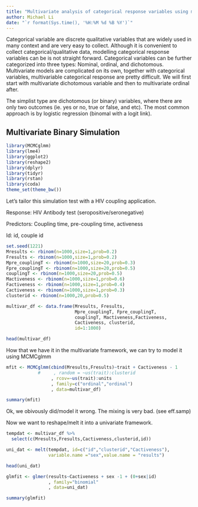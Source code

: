 ```yaml
---
title: "Multivariate analysis of categorical response variables using mixed modeling tricks"
author: Michael Li
date: "`r format(Sys.time(), '%H:%M %d %B %Y')`"
---
```


Categorical variable are discrete qualitative variables that are widely used in many context and are very easy to collect. Although it is convenient to collect categorical/qualitative data, modelling categorical response variables can be is not straight forward. Categorical variables can be further categorized into three types: Nominal, ordinal, and dichotomous. Multivariate models are complicated on its own, together with categorical variables, multivariable categorical response are pretty difficult. We will first start with multivariate dichotomous variable and then to multivariate ordinal after.

The simplist type are dichotomous (or binary) variables, where there are only two outcomes (ie. yes or no, true or false, and etc). The most common approach is by logistic regression (binomal with a logit link).

## Multivariate Binary Simulation

```r
library(MCMCglmm)
library(lme4)
library(ggplot2)
library(reshape2)
library(dplyr)
library(tidyr)
library(rstan)
library(coda)
theme_set(theme_bw())

```

Let's tailor this simulation test with a HIV coupling application. 

Response: HIV Antibody test (seropositive/seronegative)

Predictors: Coupling time, pre-coupling time, activeness

Id: id, couple id

```r
set.seed(1221)
Mresults <- rbinom(n=1000,size=1,prob=0.2)
Fresults <- rbinom(n=1000,size=1,prob=0.2)
Mpre_couplingT <- rbinom(n=1000,size=20,prob=0.3)
Fpre_couplingT <- rbinom(n=1000,size=20,prob=0.5)
couplingT <- rbinom(n=1000,size=20,prob=0.5)
Mactiveness <- rbinom(n=1000,size=1,prob=0.6)
Factiveness <- rbinom(n=1000,size=1,prob=0.4)
Cactiveness <- rbinom(n=1000,size=1,prob=0.3)
clusterid <- rbinom(n=1000,20,prob=0.5)

multivar_df <- data.frame(Mresults, Fresults, 
                          Mpre_couplingT, Fpre_couplingT, 
                          couplingT, Mactiveness,Factiveness,
                          Cactiveness, clusterid,
                          id=1:1000)

head(multivar_df)


```

How that we have it in the multivariate framework, we can try to model it using MCMCglmm

```r

mfit <- MCMCglmm(cbind(Mresults,Fresults)~trait + Cactiveness - 1
            #     , random = ~us(trait):clusterid
                 , rcov=~us(trait):units
                 , family=c("ordinal","ordinal")
                 , data=multivar_df)

summary(mfit)

```

Ok, we obivously did/model it wrong. The mixing is very bad. (see eff.samp) 

Now we want to reshape/melt it into a univariate framework.

```r

tempdat <- multivar_df %>% 
  select(c(Mresults,Fresults,Cactiveness,clusterid,id))

uni_dat <- melt(tempdat, id=c("id","clusterid","Cactiveness"),
                variable.name ="sex",value.name = "results")

head(uni_dat)

```

```r

glmfit <- glmer(results~Cactiveness + sex -1 + (0+sex|id)
                , family="binomial"
                , data=uni_dat)

summary(glmfit)

```